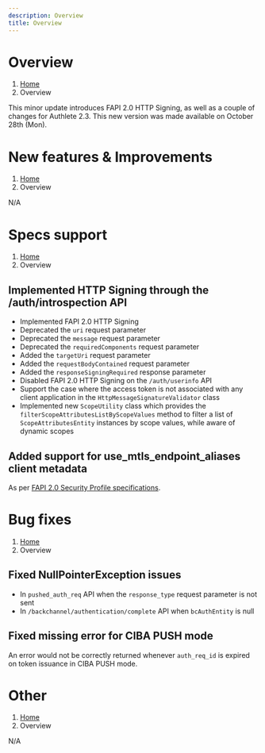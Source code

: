 ```yaml
---
description: Overview
title: Overview
---
```



# Overview
1. [Home](https://www.authlete.com/)
3. Overview

This minor update introduces FAPI 2.0 HTTP Signing, as well as a couple of changes for Authlete 2.3.
This new version was made available on October 28th (Mon).

# New features & Improvements
1. [Home](https://www.authlete.com/)
3. Overview

N/A

# Specs support
1. [Home](https://www.authlete.com/)
3. Overview

## Implemented HTTP Signing through the /auth/introspection API

- Implemented FAPI 2.0 HTTP Signing
- Deprecated the `uri` request parameter
- Deprecated the `message` request parameter
- Deprecated the `requiredComponents` request parameter
- Added the `targetUri` request parameter
- Added the `requestBodyContained` request parameter
- Added the `responseSigningRequired` response parameter
- Disabled FAPI 2.0 HTTP Signing on the `/auth/userinfo` API
- Support the case where the access token is not associated with any client application in the `HttpMessageSignatureValidator` class
- Implemented new `ScopeUtility` class which provides the `filterScopeAttributesListByScopeValues` method to filter a list of `ScopeAttributesEntity` instances by scope values, while aware of dynamic scopes

## Added support for use_mtls_endpoint_aliases client metadata

As per [FAPI 2.0 Security Profile specifications](https://openid.bitbucket.io/fapi/fapi-2_0-security-profile.html#section-8.1.1).

# Bug fixes
1. [Home](https://www.authlete.com/)
3. Overview

## Fixed NullPointerException issues

- In `pushed_auth_req` API when the `response_type` request parameter is not sent
- In `/backchannel/authentication/complete` API when `bcAuthEntity` is null

## Fixed missing error for CIBA PUSH mode

An error would not be correctly returned whenever `auth_req_id` is expired on token issuance in CIBA PUSH mode.

# Other
1. [Home](https://www.authlete.com/)
3. Overview

N/A
